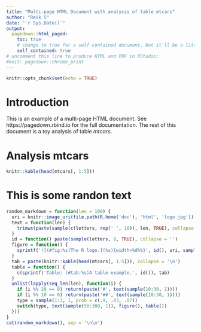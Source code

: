 ---
title: "Multi-page HTML Document with analysis of table mtcars"
author: "Reik S"
date: "`r Sys.Date()`"
output:
  pagedown::html_paged:
    toc: true
    # change to true for a self-contained document, but it'll be a litte slower for Pandoc to render
    self_contained: true
# uncomment this line to produce HTML and PDF in RStudio:
#knit: pagedown::chrome_print
---

```{r setup, include=FALSE}
knitr::opts_chunk$set(echo = TRUE)
```

# Introduction

This is an example of a multi-page HTML document. See https://pagedown.rbind.io for the full documentation. The rest of this document is a toy analysis of table *mtcars*.

# Analysis mtcars

```{r head_mtcars, echo=FALSE, message=TRUE, warning=FALSE}
knitr::kable(head(mtcars[, 1:5]))
```


# This is some randon text

```{r, results='asis', echo = FALSE}
random_markdown = function(len = 100) {
  uri = knitr::image_uri(file.path(R.home('doc'), 'html', 'logo.jpg'))
  text = function(len) {
    trimws(paste(sample(c(letters, rep(' ', 10)), len, TRUE), collapse = ''))
  }
  id = function() paste(sample(letters, 8, TRUE), collapse = '')
  figure = function() {
    sprintf('![(#fig:%s)The R logo.](%s){width=%d%%}', id(), uri, sample(20:60, 1))
  }
  tab = paste(knitr::kable(head(mtcars[, 1:5])), collapse = '\n')
  table = function() {
    c(sprintf('Table: (#tab:%s)A table example.', id()), tab)
  }
  unlist(lapply(seq_len(len), function(i) {
    if (i %% 20 == 0) return(paste('#', text(sample(10:30, 1))))
    if (i %% 10 == 0) return(paste('##', text(sample(10:30, 1))))
    type = sample(1:3, 1, prob = c(.9, .03, .07))
    switch(type, text(sample(50:300, 1)), figure(), table())
  }))
}
cat(random_markdown(), sep = '\n\n')
```

